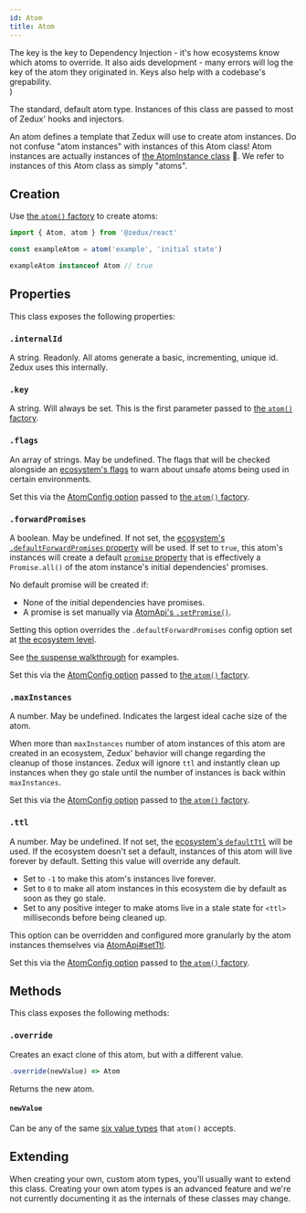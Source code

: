 ```yaml
---
id: Atom
title: Atom
---
```


  <div>
    The key is the key to Dependency Injection - it's how ecosystems know which atoms to override. It also aids development - many errors will log the key of the atom they originated in. Keys also help with a codebase's grepability.
  </div>
)

The standard, default atom type. Instances of this class are passed to most of Zedux' hooks and injectors.

An atom defines a template that Zedux will use to create atom instances. Do not confuse "atom instances" with instances of this Atom class! Atom instances are actually instances of [the AtomInstance class](AtomInstance) 🤕. We refer to instances of this Atom class as simply "atoms".

## Creation

Use [the `atom()` factory](../factories/atom) to create atoms:

```ts
import { Atom, atom } from '@zedux/react'

const exampleAtom = atom('example', 'initial state')

exampleAtom instanceof Atom // true
```

## Properties

This class exposes the following properties:

### `.internalId`

A string. Readonly. All atoms generate a basic, incrementing, unique id. Zedux uses this internally.

### `.key`

A string. Will always be set. This is the first parameter passed to [the `atom()` factory](../factories/atom).

<AtomKeyDesc />

### `.flags`

An array of strings. May be undefined. The flags that will be checked alongside an [ecosystem's flags](Ecosystem#flags) to warn about unsafe atoms being used in certain environments.

Set this via the [AtomConfig option](../types/AtomConfig#flags) passed to [the `atom()` factory](../factories/atom).

### `.forwardPromises`

A boolean. May be undefined. If not set, the [ecosystem's `.defaultForwardPromises` property](Ecosystem#defaultforwardpromises) will be used. If set to `true`, this atom's instances will create a default [`promise` property](AtomInstance#promise) that is effectively a `Promise.all()` of the atom instance's initial dependencies' promises.

No default promise will be created if:

- None of the initial dependencies have promises.
- A promise is set manually via [AtomApi's `.setPromise()`](AtomApi#setpromise).

Setting this option overrides the `.defaultForwardPromises` config option set at [the ecosystem level](Ecosystem#defaultforwardpromises).

See [the suspense walkthrough](../../walkthrough/suspense) for examples.

Set this via the [AtomConfig option](../types/AtomConfig#forwardpromises) passed to [the `atom()` factory](../factories/atom).

### `.maxInstances`

A number. May be undefined. Indicates the largest ideal cache size of the atom.

When more than `maxInstances` number of atom instances of this atom are created in an ecosystem, Zedux' behavior will change regarding the cleanup of those instances. Zedux will ignore `ttl` and instantly clean up instances when they go stale until the number of instances is back within `maxInstances`.

Set this via the [AtomConfig option](../types/AtomConfig#maxinstances) passed to [the `atom()` factory](../factories/atom).

### `.ttl`

A number. May be undefined. If not set, the [ecosystem's `defaultTtl`](Ecosystem#defaultttl) will be used. If the ecosystem doesn't set a default, instances of this atom will live forever by default. Setting this value will override any default.

- Set to `-1` to make this atom's instances live forever.
- Set to `0` to make all atom instances in this ecosystem die by default as soon as they go stale.
- Set to any positive integer to make atoms live in a stale state for `<ttl>` milliseconds before being cleaned up.

This option can be overridden and configured more granularly by the atom instances themselves via [AtomApi#setTtl](AtomApi#setttl).

Set this via the [AtomConfig option](../types/AtomConfig#ttl) passed to [the `atom()` factory](../factories/atom).

## Methods

This class exposes the following methods:

### `.override`

Creates an exact clone of this atom, but with a different value.

```ts
.override(newValue) => Atom
```

Returns the new atom.

#### `newValue`

Can be any of the same [six value types](../factories/atom#value) that `atom()` accepts.

## Extending

When creating your own, custom atom types, you'll usually want to extend this class. Creating your own atom types is an advanced feature and we're not currently documenting it as the internals of these classes may change.
